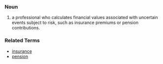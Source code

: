 ===Noun===
# a professional who calculates financial values associated with uncertain events subject to risk, such as insurance premiums or pension contributions.

===Related Terms===
*[[insurance]]
*[[pension]]